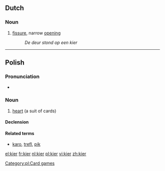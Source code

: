 ==Dutch==

===Noun===
{{nl-noun|g1=m|g2=f|kieren|kiertje}}

# [[fissure]], narrow [[opening]]
#:''De deur stond op een kier''

----

==Polish==

===Pronunciation===
* {{IPA|/kʲɛr/|lang=pl}}

===Noun===
{{infl|pl|noun|g=m}}

# [[heart]] (a suit of cards)

====Declension====
{{pl-decl-noun
|kier|kiery
|kiera|kierów/kier
|kierowi|kierom
|kier (kiera)|kiery
|kierem|kierami
|kierze|kierach
|kierze|kiery
}}

====Related terms====
* [[karo#Polish|karo]], [[trefl]], [[pik#Polish|pik]]

[[Category:pl:Card games]]

[[el:kier]]
[[fr:kier]]
[[nl:kier]]
[[pl:kier]]
[[vi:kier]]
[[zh:kier]]